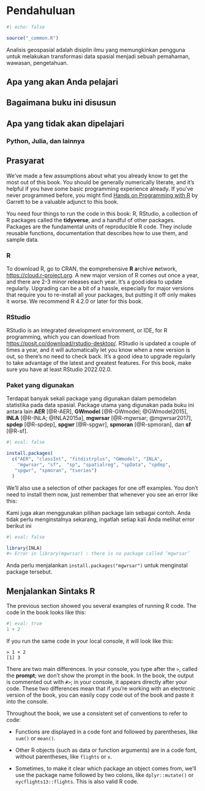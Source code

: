 # Pendahuluan {#sec-intro .unnumbered}

```r
#| echo: false

source("_common.R")
```

Analisis geospasial adalah disiplin ilmu yang memungkinkan pengguna untuk melakukan transformasi data spasial menjadi sebuah pemahaman, wawasan, pengetahuan. 


## Apa yang akan Anda pelajari

## Bagaimana buku ini disusun

## Apa yang tidak akan dipelajari

### Python, Julia, dan lainnya

## Prasyarat

We've made a few assumptions about what you already know to get the most out of this book.
You should be generally numerically literate, and it's helpful if you have some basic programming experience already.
If you've never programmed before, you might find [Hands on Programming with R](https://rstudio-education.github.io/hopr/) by Garrett to be a valuable adjunct to this book.

You need four things to run the code in this book: R, RStudio, a collection of R packages called the **tidyverse**, and a handful of other packages.
Packages are the fundamental units of reproducible R code.
They include reusable functions, documentation that describes how to use them, and sample data.

### R

To download R, go to CRAN, the **c**omprehensive **R** **a**rchive **n**etwork, <https://cloud.r-project.org>.
A new major version of R comes out once a year, and there are 2-3 minor releases each year.
It's a good idea to update regularly.
Upgrading can be a bit of a hassle, especially for major versions that require you to re-install all your packages, but putting it off only makes it worse.
We recommend R 4.2.0 or later for this book.

### RStudio

RStudio is an integrated development environment, or IDE, for R programming, which you can download from <https://posit.co/download/rstudio-desktop/>.
RStudio is updated a couple of times a year, and it will automatically let you know when a new version is out, so there's no need to check back.
It's a good idea to upgrade regularly to take advantage of the latest and greatest features.
For this book, make sure you have at least RStudio 2022.02.0.

### Paket yang digunakan

Terdapat banyak sekali package yang digunakan dalam pemodelan statistika pada data spasial. Package utama yang digunakan pada buku ini antara lain **AER** [@R-AER], **GWmodel** [@R-GWmodel; @GWmodel2015], **INLA** [@R-INLA; @INLA2015a], **mgwrsar** [@R-mgwrsar; @mgwrsar2017], **spdep** [@R-spdep], **spgwr** [@R-spgwr], **spmoran** [@R-spmoran], dan **sf** [@R-sf].

```r
#| eval: false

install.packages(
  c("AER", "classInt", "fitdistrplus", "GWmodel", "INLA", 
    "mgwrsar", "sf",  "sp", "spatialreg", "spData", "spdep",
   "spgwr", "spmoran", "tseries")
  )
```

We'll also use a selection of other packages for one off examples.
You don't need to install them now, just remember that whenever you see an error like this:

Kami juga akan menggunakan pilihan package lain sebagai contoh.
Anda tidak perlu menginstalnya sekarang, ingatlah setiap kali Anda melihat error berikut ini

```r
#| eval: false

library(INLA)
#> Error in library(mgwrsar) : there is no package called ‘mgwrsar’
```

Anda perlu menjalankan `install.packages("mgwrsar")` untuk menginstal package tersebut.

## Menjalankan Sintaks R

The previous section showed you several examples of running R code.
The code in the book looks like this:

```r
#| eval: true
1 + 2
```

If you run the same code in your local console, it will look like this:

```         
> 1 + 2
[1] 3
```

There are two main differences.
In your console, you type after the `>`, called the **prompt**; we don't show the prompt in the book.
In the book, the output is commented out with `#>`; in your console, it appears directly after your code.
These two differences mean that if you're working with an electronic version of the book, you can easily copy code out of the book and paste it into the console.

Throughout the book, we use a consistent set of conventions to refer to code:

-   Functions are displayed in a code font and followed by parentheses, like `sum()` or `mean()`.

-   Other R objects (such as data or function arguments) are in a code font, without parentheses, like `flights` or `x`.

-   Sometimes, to make it clear which package an object comes from, we'll use the package name followed by two colons, like `dplyr::mutate()` or `nycflights13::flights`.
    This is also valid R code.